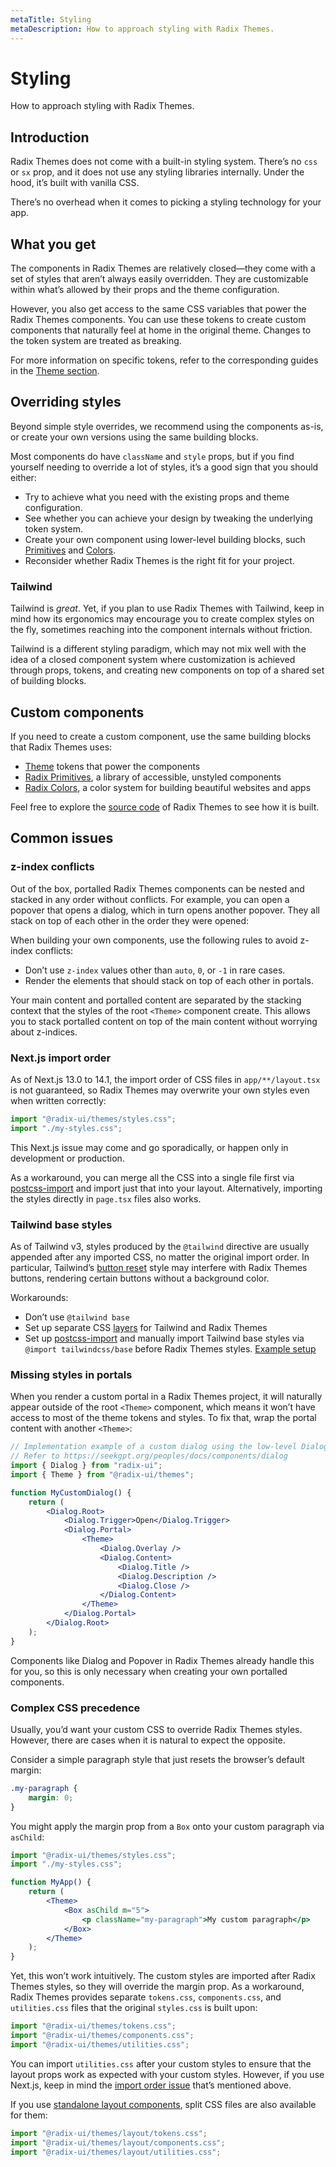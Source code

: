 ```yaml
---
metaTitle: Styling
metaDescription: How to approach styling with Radix Themes.
---
```


# Styling

<Description>How to approach styling with Radix Themes.</Description>

## Introduction

Radix Themes does not come with a built-in styling system. There’s no `css` or `sx` prop, and it does not use any styling libraries internally. Under the hood, it’s built with vanilla CSS.

There’s no overhead when it comes to picking a styling technology for your app.

## What you get

The components in Radix Themes are relatively closed—they come with a set of styles that aren’t always easily overridden. They are customizable within what’s allowed by their props and the theme configuration.

However, you also get access to the same CSS variables that power the Radix Themes components. You can use these tokens to create custom components that naturally feel at home in the original theme. Changes to the token system are treated as breaking.

For more information on specific tokens, refer to the corresponding guides in the [Theme section](/research/docs/theme/overview).

<Flex direction="column" gap="7" my="6">
	<ThemesAllColors />
	<ThemesTypeSpecimen />
	<ThemesPanelComposition />
</Flex>

## Overriding styles

Beyond simple style overrides, we recommend using the components as-is, or create your own versions using the same building blocks.

Most components do have `className` and `style` props, but if you find yourself needing to override a lot of styles, it’s a good sign that you should either:

- Try to achieve what you need with the existing props and theme configuration.
- See whether you can achieve your design by tweaking the underlying token system.
- Create your own component using lower-level building blocks, such [Primitives](/primitives) and [Colors](/colors).
- Reconsider whether Radix Themes is the right fit for your project.

### Tailwind

Tailwind is _great_. Yet, if you plan to use Radix Themes with Tailwind, keep in mind how its ergonomics may encourage you to create complex styles on the fly, sometimes reaching into the component internals without friction.

Tailwind is a different styling paradigm, which may not mix well with the idea of a closed component system where customization is achieved through props, tokens, and creating new components on top of a shared set of building blocks.

## Custom components

If you need to create a custom component, use the same building blocks that Radix Themes uses:

- [Theme](/research/docs/theme/overview) tokens that power the components
- [Radix Primitives](/primitives), a library of accessible, unstyled components
- [Radix Colors](/colors), a color system for building beautiful websites and apps

Feel free to explore the [source code](https://github.com/radix-ui/themes/tree/main/packages/radix-ui-themes) of Radix Themes to see how it is built.

## Common issues

### z-index conflicts

Out of the box, portalled Radix Themes components can be nested and stacked in any order without conflicts. For example, you can open a popover that opens a dialog, which in turn opens another popover. They all stack on top of each other in the order they were opened:

<ThemesZIndexExample />

When building your own components, use the following rules to avoid z-index conflicts:

- Don’t use `z-index` values other than `auto`, `0`, or `-1` in rare cases.
- Render the elements that should stack on top of each other in portals.

Your main content and portalled content are separated by the stacking context that the styles of the root `<Theme>` component create. This allows you to stack portalled content on top of the main content without worrying about z-indices.

### Next.js import order

As of Next.js 13.0 to 14.1, the import order of CSS files in `app/**/layout.tsx` is not guaranteed, so Radix Themes may overwrite your own styles even when written correctly:

```js
import "@radix-ui/themes/styles.css";
import "./my-styles.css";
```

This Next.js issue may come and go sporadically, or happen only in development or production.

As a workaround, you can merge all the CSS into a single file first via [postcss-import](https://github.com/postcss/postcss-import) and import just that into your layout. Alternatively, importing the styles directly in `page.tsx` files also works.

### Tailwind base styles

As of Tailwind v3, styles produced by the `@tailwind` directive are usually appended after any imported CSS, no matter the original import order. In particular, Tailwind’s [button reset](https://github.com/tailwindlabs/tailwindcss/blob/7361468f77500105b0559e879e121f34306e8da2/src/css/preflight.css#L197-L204) style may interfere with Radix Themes buttons, rendering certain buttons without a background color.

Workarounds:

- Don’t use `@tailwind base`
- Set up separate CSS [layers](https://developer.mozilla.org/en-US/docs/Web/CSS/@layer) for Tailwind and Radix Themes
- Set up [postcss-import](https://github.com/postcss/postcss-import) and manually import Tailwind base styles via `@import tailwindcss/base` before Radix Themes styles. [Example setup](https://github.com/radix-ui/themes/issues/109#issuecomment-1747345743)

### Missing styles in portals

When you render a custom portal in a Radix Themes project, it will naturally appear outside of the root `<Theme>` component, which means it won’t have access to most of the theme tokens and styles. To fix that, wrap the portal content with another `<Theme>`:

```jsx line=11,18
// Implementation example of a custom dialog using the low-level Dialog primitive
// Refer to https://seekgpt.org/peoples/docs/components/dialog
import { Dialog } from "radix-ui";
import { Theme } from "@radix-ui/themes";

function MyCustomDialog() {
	return (
		<Dialog.Root>
			<Dialog.Trigger>Open</Dialog.Trigger>
			<Dialog.Portal>
				<Theme>
					<Dialog.Overlay />
					<Dialog.Content>
						<Dialog.Title />
						<Dialog.Description />
						<Dialog.Close />
					</Dialog.Content>
				</Theme>
			</Dialog.Portal>
		</Dialog.Root>
	);
}
```

Components like Dialog and Popover in Radix Themes already handle this for you, so this is only necessary when creating your own portalled components.

### Complex CSS precedence

Usually, you’d want your custom CSS to override Radix Themes styles. However, there are cases when it is natural to expect the opposite.

Consider a simple paragraph style that just resets the browser’s default margin:

```css
.my-paragraph {
	margin: 0;
}
```

You might apply the margin prop from a `Box` onto your custom paragraph via `asChild`:

```jsx line="7,9"
import "@radix-ui/themes/styles.css";
import "./my-styles.css";

function MyApp() {
	return (
		<Theme>
			<Box asChild m="5">
				<p className="my-paragraph">My custom paragraph</p>
			</Box>
		</Theme>
	);
}
```

Yet, this won’t work intuitively. The custom styles are imported after Radix Themes styles, so they will override the margin prop. As a workaround, Radix Themes provides separate `tokens.css`, `components.css`, and `utilities.css` files that the original `styles.css` is built upon:

```jsx
import "@radix-ui/themes/tokens.css";
import "@radix-ui/themes/components.css";
import "@radix-ui/themes/utilities.css";
```

You can import `utilities.css` after your custom styles to ensure that the layout props work as expected with your custom styles. However, if you use Next.js, keep in mind the [import order issue](#nextjs-import-order) that’s mentioned above.

If you use [standalone layout components](/research/docs/overview/layout#standalone-usage), split CSS files are also available for them:

```jsx
import "@radix-ui/themes/layout/tokens.css";
import "@radix-ui/themes/layout/components.css";
import "@radix-ui/themes/layout/utilities.css";
```
